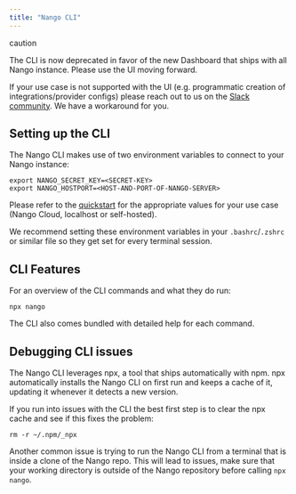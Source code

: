 ```yaml
---
title: "Nango CLI"
---
```


caution

The CLI is now deprecated in favor of the new Dashboard that ships with all Nango instance. Please use the UI moving forward.

If your use case is not supported with the UI (e.g. programmatic creation of integrations/provider configs) please reach out to us on the [Slack community](https://www.nango.dev/slack). We have a workaround for you.

## Setting up the CLI[](#setting-up-the-cli "Direct link to Setting up the CLI")

The Nango CLI makes use of two environment variables to connect to your Nango instance:

```
export NANGO_SECRET_KEY=<SECRET-KEY>
export NANGO_HOSTPORT=<HOST-AND-PORT-OF-NANGO-SERVER>

```

Please refer to the [quickstart](/quickstart) for the appropriate values for your use case (Nango Cloud, localhost or self-hosted).

We recommend setting these environment variables in your `.bashrc`/`.zshrc` or similar file so they get set for every terminal session.

## CLI Features[](#cli-features "Direct link to CLI Features")

For an overview of the CLI commands and what they do run:

```
npx nango

```

The CLI also comes bundled with detailed help for each command.

## Debugging CLI issues[](#debugging-cli-issues "Direct link to Debugging CLI issues")

The Nango CLI leverages npx, a tool that ships automatically with npm. npx automatically installs the Nango CLI on first run and keeps a cache of it, updating it whenever it detects a new version.

If you run into issues with the CLI the best first step is to clear the npx cache and see if this fixes the problem:

```
rm -r ~/.npm/_npx

```

Another common issue is trying to run the Nango CLI from a terminal that is inside a clone of the Nango repo. This will lead to issues, make sure that your working directory is outside of the Nango repository before calling `npx nango`.
